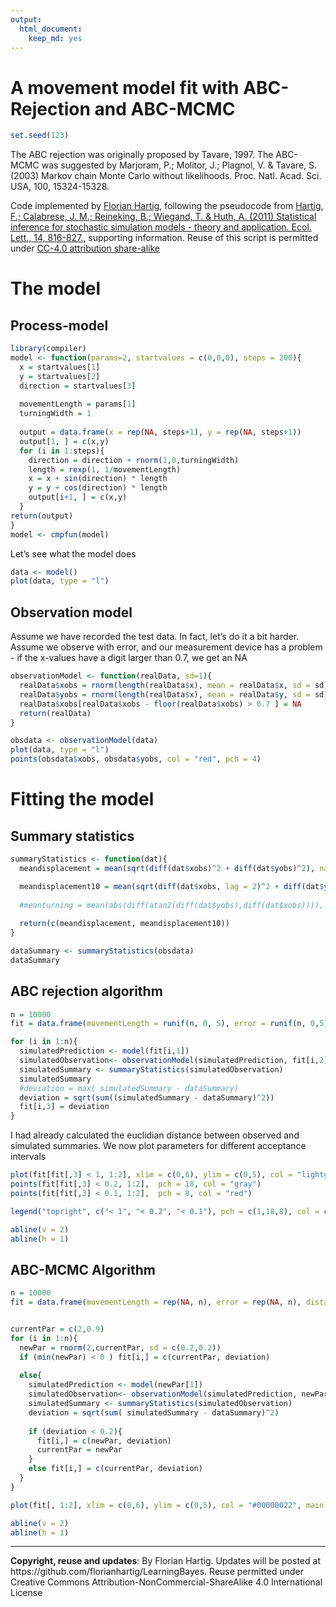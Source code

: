```yaml
---
output:
  html_document:
    keep_md: yes
---
```

A movement model fit with ABC-Rejection and ABC-MCMC
===

```r
set.seed(123)
```

The ABC rejection was originally proposed by Tavare, 1997. The ABC-MCMC was suggested by Marjoram, P.; Molitor, J.; Plagnol, V. & Tavare, S. (2003) Markov chain Monte Carlo without likelihoods. Proc. Natl. Acad. Sci. USA, 100, 15324-15328.

Code implemented by [Florian Hartig](http://florianhartig.wordpress.com/), following the pseudocode from [Hartig, F.; Calabrese, J. M.; Reineking, B.; Wiegand, T. & Huth, A. (2011) Statistical inference for stochastic simulation models - theory and application. Ecol. Lett., 14, 816-827.](http://onlinelibrary.wiley.com/doi/10.1111/j.1461-0248.2011.01640.x/suppinfo), supporting information. Reuse of this script is permitted under [CC-4.0 attribution share-alike](http://creativecommons.org/licenses/by-sa/4.0/) 

# The model 

## Process-model

```r
library(compiler)
model <- function(params=2, startvalues = c(0,0,0), steps = 200){
  x = startvalues[1]
  y = startvalues[2]
  direction = startvalues[3]
  
  movementLength = params[1]
  turningWidth = 1
  
  output = data.frame(x = rep(NA, steps+1), y = rep(NA, steps+1))
  output[1, ] = c(x,y)
  for (i in 1:steps){
    direction = direction + rnorm(1,0,turningWidth)
    length = rexp(1, 1/movementLength)
    x = x + sin(direction) * length
    y = y + cos(direction) * length
    output[i+1, ] = c(x,y)
  }
return(output)
}
model <- cmpfun(model)
```

Let's see what the model does

```r
data <- model()
plot(data, type = "l")
```

## Observation model

Assume we have recorded the test data. In fact, let's do it a bit harder. Assume we observe with error, and our measurement device has a problem - if the x-values have a digit larger than 0.7, we get an NA

```r
observationModel <- function(realData, sd=1){
  realData$xobs = rnorm(length(realData$x), mean = realData$x, sd = sd)
  realData$yobs = rnorm(length(realData$x), mean = realData$y, sd = sd)
  realData$xobs[realData$xobs - floor(realData$xobs) > 0.7 ] = NA
  return(realData)
}

obsdata <- observationModel(data)
plot(data, type = "l")
points(obsdata$xobs, obsdata$yobs, col = "red", pch = 4)
```


# Fitting the model

## Summary statistics



```r
summaryStatistics <- function(dat){
  meandisplacement = mean(sqrt(diff(dat$xobs)^2 + diff(dat$yobs)^2), na.rm = T)

  meandisplacement10 = mean(sqrt(diff(dat$xobs, lag = 2)^2 + diff(dat$yobs, lag = 2)^2), na.rm = T)/3
  
  #meanturning = mean(abs(diff(atan2(diff(dat$yobs),diff(dat$xobs)))), na.rm = T) 
  
  return(c(meandisplacement, meandisplacement10))
} 

dataSummary <- summaryStatistics(obsdata)
dataSummary
```


## ABC rejection algorithm

```r
n = 10000
fit = data.frame(movementLength = runif(n, 0, 5), error = runif(n, 0,5), distance = rep(NA, n))

for (i in 1:n){
  simulatedPrediction <- model(fit[i,1])
  simulatedObservation<- observationModel(simulatedPrediction, fit[i,2])
  simulatedSummary <- summaryStatistics(simulatedObservation)
  simulatedSummary
  #deviation = max( simulatedSummary - dataSummary)
  deviation = sqrt(sum((simulatedSummary - dataSummary)^2))
  fit[i,3] = deviation
}
```

I had already calculated the euclidian distance between observed and simulated summaries. We now plot parameters for different acceptance intervals


```r
plot(fit[fit[,3] < 1, 1:2], xlim = c(0,6), ylim = c(0,5), col = "lightgrey", main = "Accepted parameters for \n different values of epsilon")
points(fit[fit[,3] < 0.2, 1:2],  pch = 18, col = "gray")
points(fit[fit[,3] < 0.1, 1:2],  pch = 8, col = "red")

legend("topright", c("< 1", "< 0.2", "< 0.1"), pch = c(1,18,8), col = c("lightgrey", "gray", "red"))

abline(v = 2)
abline(h = 1) 

```


## ABC-MCMC Algorithm

```r
n = 10000
fit = data.frame(movementLength = rep(NA, n), error = rep(NA, n), distance = rep(NA, n))


currentPar = c(2,0.9)
for (i in 1:n){
  newPar = rnorm(2,currentPar, sd = c(0.2,0.2))
  if (min(newPar) < 0 ) fit[i,] = c(currentPar, deviation)
  
  else{
    simulatedPrediction <- model(newPar[1])
    simulatedObservation<- observationModel(simulatedPrediction, newPar[2])
    simulatedSummary <- summaryStatistics(simulatedObservation)
    deviation = sqrt(sum( simulatedSummary - dataSummary)^2)
    
    if (deviation < 0.2){
      fit[i,] = c(newPar, deviation)
      currentPar = newPar
    } 
    else fit[i,] = c(currentPar, deviation)
  }
}
```


```r
plot(fit[, 1:2], xlim = c(0,6), ylim = c(0,5), col = "#00000022", main = "Accepted parameters")

abline(v = 2)
abline(h = 1) 

```


---
**Copyright, reuse and updates**: By Florian Hartig. Updates will be posted at https://github.com/florianhartig/LearningBayes. Reuse permitted under Creative Commons Attribution-NonCommercial-ShareAlike 4.0 International License

